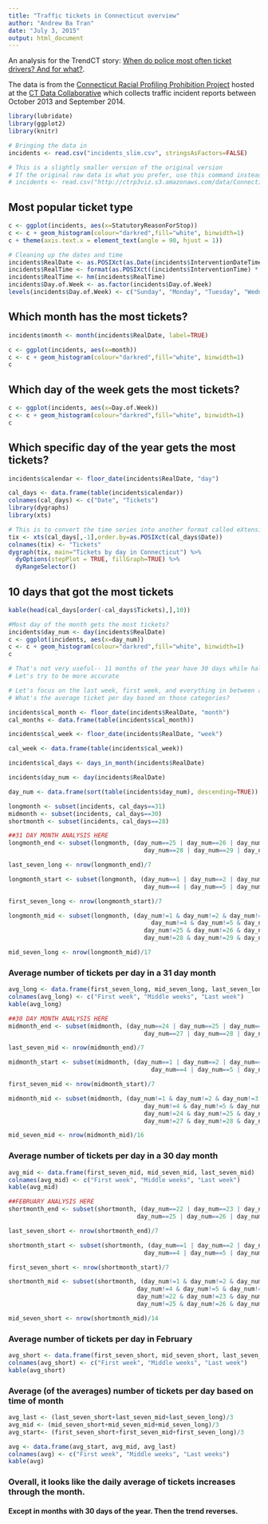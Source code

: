 ```yaml
---
title: "Traffic tickets in Connecticut overview"
author: "Andrew Ba Tran"
date: "July 3, 2015"
output: html_document
---
```


An analysis for the TrendCT story: [When do police most often ticket drivers? And for what?](http://trendct.org/2015/07/06/police-tickets-in-connecticut/).

The data is from the [Connecticut Racial Profiling Prohibition Project](http://ctrp3.ctdata.org/rawdata/) hosted at the [CT Data Collaborative](http://ctdata.org/) which collects traffic incident reports between October 2013 and September 2014.

```r
library(lubridate)
library(ggplot2)
library(knitr)
```


```r
# Bringing the data in
incidents <- read.csv("incidents_slim.csv", stringsAsFactors=FALSE)

# This is a slightly smaller version of the original version
# If the original raw data is what you prefer, use this command instead of the one above
# incidents <- read.csv("http://ctrp3viz.s3.amazonaws.com/data/Connecticut_r1.csv", stringsAsFactors=FALSE)
```

## Most popular ticket type

```r
c <- ggplot(incidents, aes(x=StatutoryReasonForStop))
c <- c + geom_histogram(colour="darkred",fill="white", binwidth=1)
c + theme(axis.text.x = element_text(angle = 90, hjust = 1))

# Cleaning up the dates and time
incidents$RealDate <- as.POSIXct(as.Date(incidents$InterventionDateTime, origin="1899-12-30"))
incidents$RealTime <- format(as.POSIXct((incidents$InterventionTime) * 86400, origin = "1970-01-01"), "%H:%M")
incidents$RealTime <- hm(incidents$RealTime)
incidents$Day.of.Week <- as.factor(incidents$Day.of.Week)
levels(incidents$Day.of.Week) <- c("Sunday", "Monday", "Tuesday", "Wednesday", "Thursday", "Friday", "Saturday")
```

## Which month has the most tickets?

```r
incidents$month <- month(incidents$RealDate, label=TRUE)

c <- ggplot(incidents, aes(x=month))
c <- c + geom_histogram(colour="darkred",fill="white", binwidth=1)
c
```

## Which day of the week gets the most tickets?

```r
c <- ggplot(incidents, aes(x=Day.of.Week))
c <- c + geom_histogram(colour="darkred",fill="white", binwidth=1)
c
```

## Which specific day of the year gets the most tickets? 

```r
incidents$calendar <- floor_date(incidents$RealDate, "day")

cal_days <- data.frame(table(incidents$calendar))
colnames(cal_days) <- c("Date", "Tickets")
library(dygraphs)
library(xts)

# This is to convert the time series into another format called eXtensible Time Series
tix <- xts(cal_days[,-1],order.by=as.POSIXct(cal_days$Date))
colnames(tix) <- "Tickets"
dygraph(tix, main="Tickets by day in Connecticut") %>%
  dyOptions(stepPlot = TRUE, fillGraph=TRUE) %>%
  dyRangeSelector()
```

## 10 days that got the most tickets

```r
kable(head(cal_days[order(-cal_days$Tickets),],10))

#Most day of the month gets the most tickets?
incidents$day_num <- day(incidents$RealDate)
c <- ggplot(incidents, aes(x=day_num))
c <- c + geom_histogram(colour="darkred",fill="white", binwidth=1)
c

# That's not very useful-- 11 months of the year have 30 days while half of that has 31.
# Let's try to be more accurate

# Let's focus on the last week, first week, and everything in between as middle weeks. 
# What's the average ticket per day based on those categories?

incidents$cal_month <- floor_date(incidents$RealDate, "month")
cal_months <- data.frame(table(incidents$cal_month))

incidents$cal_week <- floor_date(incidents$RealDate, "week")

cal_week <- data.frame(table(incidents$cal_week))

incidents$cal_days <- days_in_month(incidents$RealDate)

incidents$day_num <- day(incidents$RealDate)

day_num <- data.frame(sort(table(incidents$day_num), descending=TRUE))

longmonth <- subset(incidents, cal_days==31)
midmonth <- subset(incidents, cal_days==30)
shortmonth <- subset(incidents, cal_days==28)

##31 DAY MONTH ANALYSIS HERE
longmonth_end <- subset(longmonth, (day_num==25 | day_num==26 | day_num==27 | 
                                      day_num==28 | day_num==29 | day_num==30 | day_num==31))

last_seven_long <- nrow(longmonth_end)/7

longmonth_start <- subset(longmonth, (day_num==1 | day_num==2 | day_num==3 | 
                                      day_num==4 | day_num==5 | day_num==6 | day_num==7))

first_seven_long <- nrow(longmonth_start)/7

longmonth_mid <- subset(longmonth, (day_num!=1 & day_num!=2 & day_num!=3 & 
                                        day_num!=4 & day_num!=5 & day_num!=6 & day_num!=7 &
                                      day_num!=25 & day_num!=26 & day_num!=27 & 
                                      day_num!=28 & day_num!=29 & day_num!=30 & day_num!=31))

mid_seven_long <- nrow(longmonth_mid)/17
```

### Average number of tickets per day in a 31 day month

```r
avg_long <- data.frame(first_seven_long, mid_seven_long, last_seven_long)
colnames(avg_long) <- c("First week", "Middle weeks", "Last week")
kable(avg_long)
```



```r
##30 DAY MONTH ANALYSIS HERE
midmonth_end <- subset(midmonth, (day_num==24 | day_num==25 | day_num==26 | 
                                      day_num==27 | day_num==28 | day_num==29 | day_num==30))

last_seven_mid <- nrow(midmonth_end)/7

midmonth_start <- subset(midmonth, (day_num==1 | day_num==2 | day_num==3 | 
                                        day_num==4 | day_num==5 | day_num==6 | day_num==7))

first_seven_mid <- nrow(midmonth_start)/7

midmonth_mid <- subset(midmonth, (day_num!=1 & day_num!=2 & day_num!=3 & 
                                      day_num!=4 & day_num!=5 & day_num!=6 & day_num!=7 &
                                      day_num!=24 & day_num!=25 & day_num!=26 & 
                                      day_num!=27 & day_num!=28 & day_num!=29 & day_num!=30))

mid_seven_mid <- nrow(midmonth_mid)/16

```

### Average number of tickets per day in a 30 day month

```r
avg_mid <- data.frame(first_seven_mid, mid_seven_mid, last_seven_mid)
colnames(avg_mid) <- c("First week", "Middle weeks", "Last week")
kable(avg_mid)
```



```r
##FEBRUARY ANALYSIS HERE
shortmonth_end <- subset(shortmonth, (day_num==22 | day_num==23 | day_num==24 | 
                                    day_num==25 | day_num==26 | day_num==27 | day_num==28))

last_seven_short <- nrow(shortmonth_end)/7

shortmonth_start <- subset(shortmonth, (day_num==1 | day_num==2 | day_num==3 | 
                                      day_num==4 | day_num==5 | day_num==6 | day_num==7))

first_seven_short <- nrow(shortmonth_start)/7

shortmonth_mid <- subset(shortmonth, (day_num!=1 & day_num!=2 & day_num!=3 & 
                                    day_num!=4 & day_num!=5 & day_num!=6 & day_num!=7 &
                                    day_num!=22 & day_num!=23 & day_num!=24 & 
                                    day_num!=25 & day_num!=26 & day_num!=27 & day_num!=28))

mid_seven_short <- nrow(shortmonth_mid)/14
```

### Average number of tickets per day in February

```r
avg_short <- data.frame(first_seven_short, mid_seven_short, last_seven_short)
colnames(avg_short) <- c("First week", "Middle weeks", "Last week")
kable(avg_short)
```


### Average (of the averages) number of tickets per day based on time of month
```r
avg_last <- (last_seven_short+last_seven_mid+last_seven_long)/3
avg_mid <- (mid_seven_short+mid_seven_mid+mid_seven_long)/3
avg_start<- (first_seven_short+first_seven_mid+first_seven_long)/3

avg <- data.frame(avg_start, avg_mid, avg_last)
colnames(avg) <- c("First week", "Middle weeks", "Last weeks")
kable(avg)
```

### Overall, it looks like the daily average of tickets increases through the month.
#### Except in months with 30 days of the year. Then the trend reverses.


